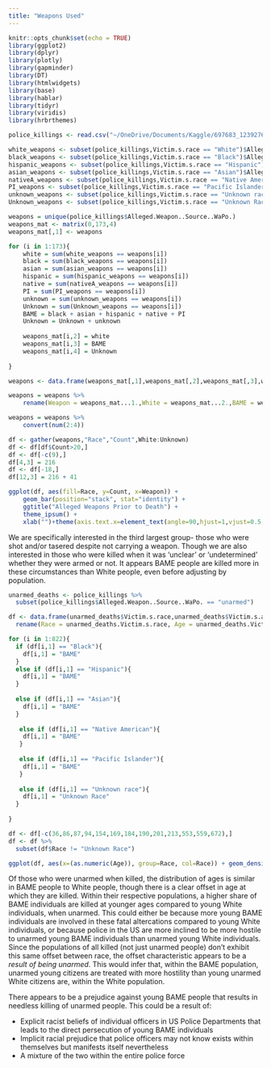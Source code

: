 ```yaml
---
title: "Weapons Used"
---
```


```r
knitr::opts_chunk$set(echo = TRUE)
library(ggplot2)
library(dplyr)
library(plotly)
library(gapminder)
library(DT)
library(htmlwidgets)
library(base)
library(hablar)
library(tidyr)
library(viridis)
library(hrbrthemes)
```

```r
police_killings <- read.csv("~/OneDrive/Documents/Kaggle/697683_1239276_bundle_archive/police_killings.csv",header = TRUE)

white_weapons <- subset(police_killings,Victim.s.race == "White")$Alleged.Weapon..Source..WaPo.
black_weapons <- subset(police_killings,Victim.s.race == "Black")$Alleged.Weapon..Source..WaPo.
hispanic_weapons <- subset(police_killings,Victim.s.race == "Hispanic")$Alleged.Weapon..Source..WaPo.
asian_weapons <- subset(police_killings,Victim.s.race == "Asian")$Alleged.Weapon..Source..WaPo.
nativeA_weapons <- subset(police_killings,Victim.s.race == "Native American")$Alleged.Weapon..Source..WaPo.
PI_weapons <- subset(police_killings,Victim.s.race == "Pacific Islander")$Alleged.Weapon..Source..WaPo.
unknown_weapons <- subset(police_killings,Victim.s.race == "Unknown race")$Alleged.Weapon..Source..WaPo.
Unknown_weapons <- subset(police_killings,Victim.s.race == "Unknown Race")$Alleged.Weapon..Source..WaPo.

weapons = unique(police_killings$Alleged.Weapon..Source..WaPo.)
weapons_mat <- matrix(0,173,4)
weapons_mat[,1] <- weapons

for (i in 1:173){
    white = sum(white_weapons == weapons[i])
    black = sum(black_weapons == weapons[i])
    asian = sum(asian_weapons == weapons[i])
    hispanic = sum(hispanic_weapons == weapons[i])
    native = sum(nativeA_weapons == weapons[i])
    PI = sum(PI_weapons == weapons[i])
    unknown = sum(unknown_weapons == weapons[i])
    Unknown = sum(Unknown_weapons == weapons[i])
    BAME = black + asian + hispanic + native + PI
    Unknown = Unknown + unknown
    
    weapons_mat[i,2] = white
    weapons_mat[i,3] = BAME
    weapons_mat[i,4] = Unknown
    
}

weapons <- data.frame(weapons_mat[,1],weapons_mat[,2],weapons_mat[,3],weapons_mat[,4])

weapons = weapons %>%
    rename(Weapon = weapons_mat...1.,White = weapons_mat...2.,BAME = weapons_mat...3.,Unknown = weapons_mat...4.)

weapons = weapons %>%
    convert(num(2:4))

df <- gather(weapons,"Race","Count",White:Unknown)
df <- df[df$Count>20,]
df <- df[-c(9),]
df[4,3] = 216
df <- df[-18,]
df[12,3] = 216 + 41 

ggplot(df, aes(fill=Race, y=Count, x=Weapon)) + 
    geom_bar(position="stack", stat="identity") +
    ggtitle("Alleged Weapons Prior to Death") +
    theme_ipsum() +
    xlab("")+theme(axis.text.x=element_text(angle=90,hjust=1,vjust=0.5,size=14))+     scale_fill_brewer(palette="Paired")+theme_minimal()

```

We are specifically interested in the third largest group- those who were shot and/or tasered despite not carrying a weapon. Though we are also interested in those who were killed when it was 'unclear' or 'undetermined' whether they were armed or not. It appears BAME people are killed more in these circumstances than White people, even before adjusting by population.


```r
unarmed_deaths <- police_killings %>%
  subset(police_killings$Alleged.Weapon..Source..WaPo. == "unarmed")

df <- data.frame(unarmed_deaths$Victim.s.race,unarmed_deaths$Victim.s.age) %>%
  rename(Race = unarmed_deaths.Victim.s.race, Age = unarmed_deaths.Victim.s.age)

for (i in 1:822){
  if (df[i,1] == "Black"){
    df[i,1] = "BAME"
  }
  else if (df[i,1] == "Hispanic"){
    df[i,1] = "BAME"
  }
  
  else if (df[i,1] == "Asian"){
    df[i,1] = "BAME"
  }
  
   else if (df[i,1] == "Native American"){
    df[i,1] = "BAME"
   }
  
   else if (df[i,1] == "Pacific Islander"){
    df[i,1] = "BAME"
   }
  
   else if (df[i,1] == "Unknown race"){
    df[i,1] = "Unknown Race"
  }
  
}

df <- df[-c(36,86,87,94,154,169,184,190,201,213,553,559,672),]
df <- df %>%
  subset(df$Race != "Unknown Race")

ggplot(df, aes(x=(as.numeric(Age)), group=Race, col=Race)) + geom_density(position=position_dodge(width = 0)) + xlab('Age') + ylab("Density") + scale_x_discrete(breaks=seq(0,80,20)) + theme_bw()

```
 
Of those who were unarmed when killed, the distribution of ages is similar in BAME people to White people, though there is a clear offset in age at which they are killed. Within their respective populations, a higher share of BAME individuals are killed at younger ages compared to young White individuals, when unarmed. This could either be because more young BAME individuals are involved in these fatal altercations compared to young White individuals, or because police in the US are more inclined to be more hostile to unarmed young BAME individuals than unarmed young White individuals. Since the populations of all killed (not just unarmed people) don't exhibit this same offset between race, the offset characteristic appears to be a *result of being unarmed*. This would infer that, within the BAME population, unarmed young citizens are treated with more hostility than young unarmed White citizens are, within the White population.

There appears to be a prejudice against young BAME people that results in needless killing of unarmed people. This could be a result of:

* Explicit racist beliefs of individual officers in US Police Departments that leads to the direct persecution of young BAME individuals
* Implicit racial prejudice that police officers may not know exists within themselves but manifests itself nevertheless
* A mixture of the two within the entire police force


